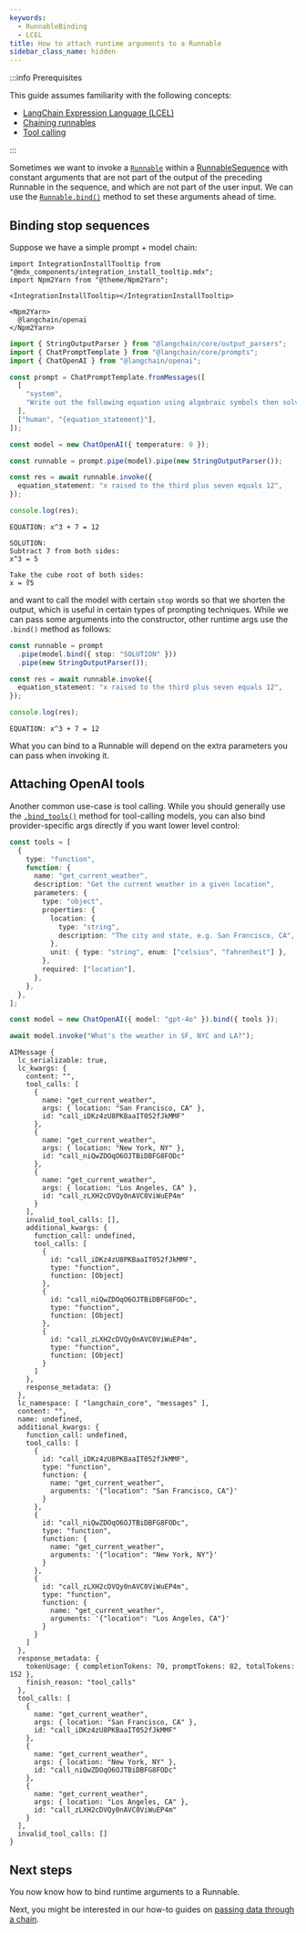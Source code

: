 ```yaml
---
keywords:
  - RunnableBinding
  - LCEL
title: How to attach runtime arguments to a Runnable
sidebar_class_name: hidden
---
```


:::info Prerequisites

This guide assumes familiarity with the following concepts:

- [LangChain Expression Language
  (LCEL)](../../docs/concepts/#langchain-expression-language)
- [Chaining runnables](../../docs/how_to/sequence/)
- [Tool calling](../../docs/how_to/tool_calling/)

:::

Sometimes we want to invoke a
[`Runnable`](https://v02.api.js.langchain.com/classes/langchain_core_runnables.Runnable.html)
within a
[RunnableSequence](https://v02.api.js.langchain.com/classes/langchain_core_runnables.RunnableSequence.html)
with constant arguments that are not part of the output of the preceding
Runnable in the sequence, and which are not part of the user input. We
can use the
[`Runnable.bind()`](https://v02.api.js.langchain.com/classes/langchain_core_runnables.Runnable.html#bind)
method to set these arguments ahead of time.

## Binding stop sequences

Suppose we have a simple prompt + model chain:

```mdx-code-block
import IntegrationInstallTooltip from "@mdx_components/integration_install_tooltip.mdx";
import Npm2Yarn from "@theme/Npm2Yarn";

<IntegrationInstallTooltip></IntegrationInstallTooltip>

<Npm2Yarn>
  @langchain/openai
</Npm2Yarn>
```

```typescript
import { StringOutputParser } from "@langchain/core/output_parsers";
import { ChatPromptTemplate } from "@langchain/core/prompts";
import { ChatOpenAI } from "@langchain/openai";

const prompt = ChatPromptTemplate.fromMessages([
  [
    "system",
    "Write out the following equation using algebraic symbols then solve it. Use the format\n\nEQUATION:...\nSOLUTION:...\n\n",
  ],
  ["human", "{equation_statement}"],
]);

const model = new ChatOpenAI({ temperature: 0 });

const runnable = prompt.pipe(model).pipe(new StringOutputParser());

const res = await runnable.invoke({
  equation_statement: "x raised to the third plus seven equals 12",
});

console.log(res);
```

```text
EQUATION: x^3 + 7 = 12

SOLUTION:
Subtract 7 from both sides:
x^3 = 5

Take the cube root of both sides:
x = ∛5
```

and want to call the model with certain `stop` words so that we shorten
the output, which is useful in certain types of prompting techniques.
While we can pass some arguments into the constructor, other runtime
args use the `.bind()` method as follows:

```typescript
const runnable = prompt
  .pipe(model.bind({ stop: "SOLUTION" }))
  .pipe(new StringOutputParser());

const res = await runnable.invoke({
  equation_statement: "x raised to the third plus seven equals 12",
});

console.log(res);
```

```text
EQUATION: x^3 + 7 = 12

```

What you can bind to a Runnable will depend on the extra parameters you
can pass when invoking it.

## Attaching OpenAI tools

Another common use-case is tool calling. While you should generally use
the [`.bind_tools()`](../../docs/how_to/tool_calling/) method for
tool-calling models, you can also bind provider-specific args directly
if you want lower level control:

```typescript
const tools = [
  {
    type: "function",
    function: {
      name: "get_current_weather",
      description: "Get the current weather in a given location",
      parameters: {
        type: "object",
        properties: {
          location: {
            type: "string",
            description: "The city and state, e.g. San Francisco, CA",
          },
          unit: { type: "string", enum: ["celsius", "fahrenheit"] },
        },
        required: ["location"],
      },
    },
  },
];

const model = new ChatOpenAI({ model: "gpt-4o" }).bind({ tools });

await model.invoke("What's the weather in SF, NYC and LA?");
```

```text
AIMessage {
  lc_serializable: true,
  lc_kwargs: {
    content: "",
    tool_calls: [
      {
        name: "get_current_weather",
        args: { location: "San Francisco, CA" },
        id: "call_iDKz4zU8PKBaaIT052fJkMMF"
      },
      {
        name: "get_current_weather",
        args: { location: "New York, NY" },
        id: "call_niQwZDOqO6OJTBiDBFG8FODc"
      },
      {
        name: "get_current_weather",
        args: { location: "Los Angeles, CA" },
        id: "call_zLXH2cDVQy0nAVC0ViWuEP4m"
      }
    ],
    invalid_tool_calls: [],
    additional_kwargs: {
      function_call: undefined,
      tool_calls: [
        {
          id: "call_iDKz4zU8PKBaaIT052fJkMMF",
          type: "function",
          function: [Object]
        },
        {
          id: "call_niQwZDOqO6OJTBiDBFG8FODc",
          type: "function",
          function: [Object]
        },
        {
          id: "call_zLXH2cDVQy0nAVC0ViWuEP4m",
          type: "function",
          function: [Object]
        }
      ]
    },
    response_metadata: {}
  },
  lc_namespace: [ "langchain_core", "messages" ],
  content: "",
  name: undefined,
  additional_kwargs: {
    function_call: undefined,
    tool_calls: [
      {
        id: "call_iDKz4zU8PKBaaIT052fJkMMF",
        type: "function",
        function: {
          name: "get_current_weather",
          arguments: '{"location": "San Francisco, CA"}'
        }
      },
      {
        id: "call_niQwZDOqO6OJTBiDBFG8FODc",
        type: "function",
        function: {
          name: "get_current_weather",
          arguments: '{"location": "New York, NY"}'
        }
      },
      {
        id: "call_zLXH2cDVQy0nAVC0ViWuEP4m",
        type: "function",
        function: {
          name: "get_current_weather",
          arguments: '{"location": "Los Angeles, CA"}'
        }
      }
    ]
  },
  response_metadata: {
    tokenUsage: { completionTokens: 70, promptTokens: 82, totalTokens: 152 },
    finish_reason: "tool_calls"
  },
  tool_calls: [
    {
      name: "get_current_weather",
      args: { location: "San Francisco, CA" },
      id: "call_iDKz4zU8PKBaaIT052fJkMMF"
    },
    {
      name: "get_current_weather",
      args: { location: "New York, NY" },
      id: "call_niQwZDOqO6OJTBiDBFG8FODc"
    },
    {
      name: "get_current_weather",
      args: { location: "Los Angeles, CA" },
      id: "call_zLXH2cDVQy0nAVC0ViWuEP4m"
    }
  ],
  invalid_tool_calls: []
}
```

## Next steps

You now know how to bind runtime arguments to a Runnable.

Next, you might be interested in our how-to guides on [passing data
through a chain](../../docs/how_to/passthrough/).
